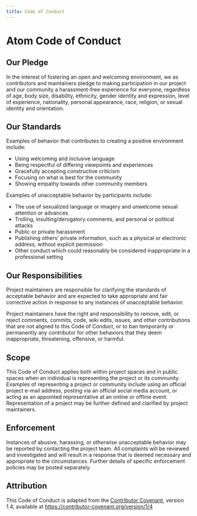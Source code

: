 ```yaml
---
title: Code of Conduct
---
```


# Atom Code of Conduct

## Our Pledge

In the interest of fostering an open and welcoming environment, we as contributors and maintainers pledge to making participation in our project and our community a harassment-free experience for everyone, regardless of age, body size, disability, ethnicity, gender identity and expression, level of experience, nationality, personal appearance, race, religion, or sexual identity and orientation.

## Our Standards

Examples of behavior that contributes to creating a positive environment include:

* Using welcoming and inclusive language
* Being respectful of differing viewpoints and experiences
* Gracefully accepting constructive criticism
* Focusing on what is best for the community
* Showing empathy towards other community members

Examples of unacceptable behavior by participants include:

* The use of sexualized language or imagery and unwelcome sexual attention or advances
* Trolling, insulting/derogatory comments, and personal or political attacks
* Public or private harassment
* Publishing others' private information, such as a physical or electronic address, without explicit permission
* Other conduct which could reasonably be considered inappropriate in a professional setting

## Our Responsibilities

Project maintainers are responsible for clarifying the standards of acceptable behavior and are expected to take appropriate and fair corrective action in response to any instances of unacceptable behavior.

Project maintainers have the right and responsibility to remove, edit, or reject comments, commits, code, wiki edits, issues, and other contributions that are not aligned to this Code of Conduct, or to ban temporarily or permanently any contributor for other behaviors that they deem inappropriate, threatening, offensive, or harmful.

## Scope

This Code of Conduct applies both within project spaces and in public spaces when an individual is representing the project or its community. Examples of representing a project or community include using an official project e-mail address, posting via an official social media account, or acting as an appointed representative at an online or offline event. Representation of a project may be further defined and clarified by project maintainers.

## Enforcement

Instances of abusive, harassing, or otherwise unacceptable behavior may be reported by contacting the project team. All complaints will be reviewed and investigated and will result in a response that is deemed necessary and appropriate to the circumstances. Further details of specific enforcement policies may be posted separately.

## Attribution

This Code of Conduct is adapted from the [Contributor Covenant][homepage], version 1.4, available at [https://contributor-covenant.org/version/1/4][version]

[homepage]: https://contributor-covenant.org
[version]: https://contributor-covenant.org/version/1/4/

